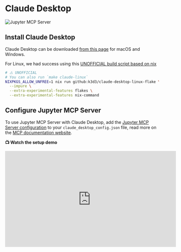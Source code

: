 # Claude Desktop

![Jupyter MCP Server](https://assets.datalayer.tech/jupyter-mcp/jupyter-mcp-server-claude-demo.gif)

## Install Claude Desktop

Claude Desktop can be downloaded [from this page](https://claude.ai/download) for macOS and Windows.

For Linux, we had success using this [UNOFFICIAL build script based on nix](https://github.com/k3d3/claude-desktop-linux-flake)

```bash
# ⚠️ UNOFFICIAL
# You can also run `make claude-linux`
NIXPKGS_ALLOW_UNFREE=1 nix run github:k3d3/claude-desktop-linux-flake \
  --impure \
  --extra-experimental-features flakes \
  --extra-experimental-features nix-command
```

## Configure Jupyter MCP Server

To use Jupyter MCP Server with Claude Desktop, add the [Jupyter MCP Server configuration](/setup/jupyter/stdio#2-setup-jupyter-mcp-server) to your `claude_desktop_config.json` file, read more on the [MCP documentation website](https://modelcontextprotocol.io/quickstart/user#2-add-the-filesystem-mcp-server).

**📺 Watch the setup demo**

<iframe width="560" height="315" src="https://www.youtube.com/embed/nPllCQxtaxQ" title="YouTube video player" frameborder="0" allow="accelerometer; autoplay; clipboard-write; encrypted-media; gyroscope; picture-in-picture" allowfullscreen />
